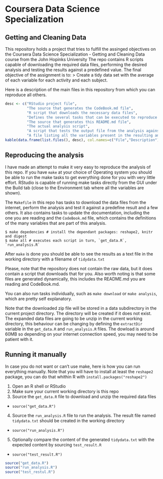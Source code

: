 # Coursera Data Science Specialization
## Getting and Cleaning Data
This repository holds a project that tries to fulfill the assinged objectives on the 
Coursera Data Science Specialization - Getting and Cleaning Data course from the John Hopinks University
The repo contains R scripts capable of downloading the required data files, performing the desired analysis
and testing the results against a predefined value.
The final objective of the assignment is to:
> Create a tidy data set with the average of each variable for each activity and each subject.

Here is a description of the main files in this repository from which you can reproduce all others.
```r
desc <- c("RStudio project file",
          "The source that generates the CodeBook.md file",
          "R script that downloads the necessary data files",
          "Defines the several tasks that can be executed to reproduce the analysis",
          "The source that generates this README.md file",
          "The actual analysis script",
          "A script that tests the output file from the analysis against an expected value",
          "A file listing all the variables present in the resulting analysis output")
kable(data.frame(list.files(), desc), col.names=c("File","Description"), row.names=TRUE)
```

## Reproducing the analysis
I have made an attempt to make it very easy to reproduce the analysis of this repo. If you have `make` at 
your choice of Operating system you should be able to run the make tasks to get everything done for you with
very little effort. RStudio is capable of running make tasks directly from the GUI under the Build 
tab (close to the Environment tab where all the variables are shown).

The `Makefile` in this repo has tasks to download the data files from the internet, perform the analysis and
test it against a predefine result and a few others. It also contains tasks to update the documentation, including the one you
are reading and the `CodeBook.md` file, which contains the definitions of the many variables that are part of this
analysis. 

```shell
$ make depedencies # install the dependant packages: reshape2, knitr and digest
$ make all # executes each script in turn, `get_data.R`, `run_analysis.R`
```

After `make` is done you should be able to see the results as a text file in the working directory with a filename
of `tidydata.txt`

Please, note that the repository does not contain the raw data, but it does contain a script that downloads that for you. Also
worth noting is that some files are generated dynamically, this includes the README.md you are reading and CodeBook.md.

You can also run tasks individually, such as `make download` or `make analysis`, which are pretty self explanatory.

Note that the downloaded zip file will be stored in a data subdirectory in the current project directory. The directory will
be created if it does not exist. The expanded data files are going to be unzip in the current working directory, this behaviour
can be changing by defining the `extractDir` variable in the `get_data.R` and `run_analysis.R` files. The dowload is around 60MB
so depending on your internet connection speed, you may need to be patient with it.

## Running it manually
In case you do not want or can't use make, here is how you can run everything manually. Note that you will have to install
at least the `reshape2` package, you can do that whithin R with `install.packages("reshape2")`

1. Open an R shell or RStudio
2. Make sure your current working directory is this repo
3. Source the `get_data.R` file to download and unzip the required data files
  + `source("get_data.R")`
4. Source the `run_analysis.R` file to run the analysis. The result file named `tidydata.txt` should be created in the working directory
  + `source("run_analysis.R")`
5. Optionally compare the content of the generated `tidydata.txt` with the expected content by sourcing `test_result.R`
  + `source("test_result.R")`

```r
source("get_data.R")
source("run_analysis.R")
source("test_restul.R")
```